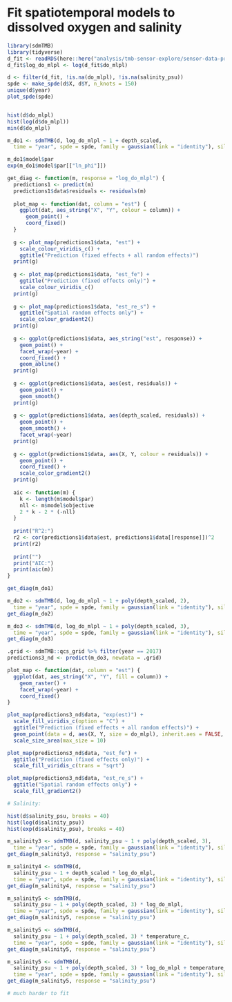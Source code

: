 # Fit spatiotemporal models to dissolved oxygen and salinity

```r
library(sdmTMB)
library(tidyverse)
d_fit <- readRDS(here::here("analysis/tmb-sensor-explore/sensor-data-processed.rds"))
d_fit$log_do_mlpl <- log(d_fit$do_mlpl)

d <- filter(d_fit, !is.na(do_mlpl), !is.na(salinity_psu))
spde <- make_spde(d$X, d$Y, n_knots = 150)
unique(d$year)
plot_spde(spde)


hist(d$do_mlpl)
hist(log(d$do_mlpl))
min(d$do_mlpl)

m_do1 <- sdmTMB(d, log_do_mlpl ~ 1 + depth_scaled,
  time = "year", spde = spde, family = gaussian(link = "identity"), silent = TRUE)

m_do1$model$par
exp(m_do1$model$par[["ln_phi"]])

get_diag <- function(m, response = "log_do_mlpl") {
  predictions1 <- predict(m)
  predictions1$data$residuals <- residuals(m)
  
  plot_map <- function(dat, column = "est") {
    ggplot(dat, aes_string("X", "Y", colour = column)) +
      geom_point() +
      coord_fixed()
  }
  
  g <- plot_map(predictions1$data, "est") +
    scale_colour_viridis_c() +
    ggtitle("Prediction (fixed effects + all random effects)")
  print(g)
  
  g <- plot_map(predictions1$data, "est_fe") +
    ggtitle("Prediction (fixed effects only)") +
    scale_colour_viridis_c()
  print(g)
  
  g <- plot_map(predictions1$data, "est_re_s") +
    ggtitle("Spatial random effects only") +
    scale_colour_gradient2()
  print(g)
  
  g <- ggplot(predictions1$data, aes_string("est", response)) +
    geom_point() +
    facet_wrap(~year) +
    coord_fixed() +
    geom_abline()
  print(g)
  
  g <- ggplot(predictions1$data, aes(est, residuals)) +
    geom_point() +
    geom_smooth()
  print(g)
  
  g <- ggplot(predictions1$data, aes(depth_scaled, residuals)) +
    geom_point() +
    geom_smooth() +
    facet_wrap(~year)
  print(g)
  
  g <- ggplot(predictions1$data, aes(X, Y, colour = residuals)) +
    geom_point() +
    coord_fixed() +
    scale_color_gradient2()
  print(g)
  
  aic <- function(m) {
    k <- length(m$model$par)
    nll <- m$model$objective
    2 * k - 2 * (-nll)
  }
  
  print("R^2:")
  r2 <- cor(predictions1$data$est, predictions1$data[[response]])^2
  print(r2)
  
  print("")
  print("AIC:")
  print(aic(m))
}

get_diag(m_do1)

m_do2 <- sdmTMB(d, log_do_mlpl ~ 1 + poly(depth_scaled, 2),
  time = "year", spde = spde, family = gaussian(link = "identity"), silent = TRUE)
get_diag(m_do2)

m_do3 <- sdmTMB(d, log_do_mlpl ~ 1 + poly(depth_scaled, 3),
  time = "year", spde = spde, family = gaussian(link = "identity"), silent = TRUE)
get_diag(m_do3)

.grid <- sdmTMB::qcs_grid %>% filter(year == 2017)
predictions3_nd <- predict(m_do3, newdata = .grid)

plot_map <- function(dat, column = "est") {
  ggplot(dat, aes_string("X", "Y", fill = column)) +
    geom_raster() +
    facet_wrap(~year) +
    coord_fixed()
}

plot_map(predictions3_nd$data, "exp(est)") +
  scale_fill_viridis_c(option = "C") +
  ggtitle("Prediction (fixed effects + all random effects)") +
  geom_point(data = d, aes(X, Y, size = do_mlpl), inherit.aes = FALSE, pch = 21) +
  scale_size_area(max_size = 10)

plot_map(predictions3_nd$data, "est_fe") +
  ggtitle("Prediction (fixed effects only)") +
  scale_fill_viridis_c(trans = "sqrt")

plot_map(predictions3_nd$data, "est_re_s") +
  ggtitle("Spatial random effects only") +
  scale_fill_gradient2()

# Salinity:

hist(d$salinity_psu, breaks = 40)
hist(log(d$salinity_psu))
hist(exp(d$salinity_psu), breaks = 40)

m_salinity3 <- sdmTMB(d, salinity_psu ~ 1 + poly(depth_scaled, 3),
  time = "year", spde = spde, family = gaussian(link = "identity"), silent = TRUE)
get_diag(m_salinity3, response = "salinity_psu")

m_salinity4 <- sdmTMB(d,
  salinity_psu ~ 1 + depth_scaled * log_do_mlpl,
  time = "year", spde = spde, family = gaussian(link = "identity"), silent = TRUE)
get_diag(m_salinity4, response = "salinity_psu")

m_salinity5 <- sdmTMB(d,
  salinity_psu ~ 1 + poly(depth_scaled, 3) * log_do_mlpl,
  time = "year", spde = spde, family = gaussian(link = "identity"), silent = TRUE)
get_diag(m_salinity5, response = "salinity_psu")

m_salinity5 <- sdmTMB(d,
  salinity_psu ~ 1 + poly(depth_scaled, 3) * temperature_c,
  time = "year", spde = spde, family = gaussian(link = "identity"), silent = TRUE)
get_diag(m_salinity5, response = "salinity_psu")

m_salinity5 <- sdmTMB(d,
  salinity_psu ~ 1 + poly(depth_scaled, 3) * log_do_mlpl + temperature_c,
  time = "year", spde = spde, family = gaussian(link = "identity"), silent = TRUE)
get_diag(m_salinity5, response = "salinity_psu")

# much harder to fit
```